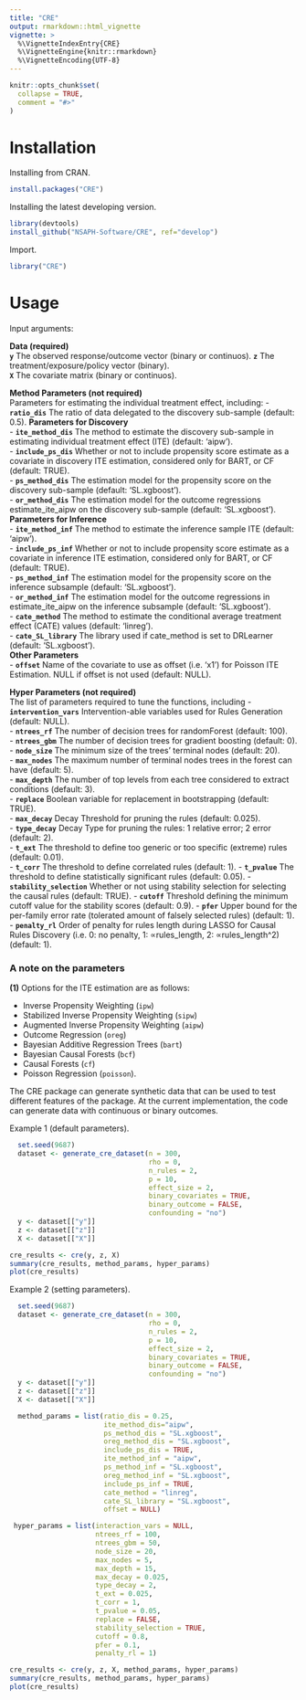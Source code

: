 ```yaml
---
title: "CRE"
output: rmarkdown::html_vignette
vignette: >
  %\VignetteIndexEntry{CRE}
  %\VignetteEngine{knitr::rmarkdown}
  %\VignetteEncoding{UTF-8}
---
```


```r
knitr::opts_chunk$set(
  collapse = TRUE,
  comment = "#>"
)
```

# Installation

Installing from CRAN.

```r
install.packages("CRE")
```

Installing the latest developing version. 

```r
library(devtools)
install_github("NSAPH-Software/CRE", ref="develop")
```

Import.

```r
library("CRE")
```

# Usage

Input arguments:

__Data (required)__   
**`y`** The observed response/outcome vector (binary or continuos).
**`z`** The treatment/exposure/policy vector (binary).    
**`X`** The covariate matrix (binary or continuos).    

__Method Parameters (not required)__    
Parameters for estimating the individual treatment effect, including:
- **`ratio_dis`** The ratio of data delegated to the discovery sub-sample (default: 0.5). 
__Parameters for Discovery__           
- **`ite_method_dis`** The method to estimate the discovery sub-sample in estimating individual treatment effect (ITE) (default: 'aipw').    
- **`include_ps_dis`**  Whether or not to include propensity score estimate as a covariate in discovery ITE estimation, considered only for BART, or CF (default: TRUE).    
- **`ps_method_dis`** The estimation model for the propensity score on the discovery sub-sample (default: 'SL.xgboost').     
- **`or_method_dis`** The estimation model for the outcome regressions estimate_ite_aipw on the discovery sub-sample (default: 'SL.xgboost').      
__Parameters for Inference__     
- **`ite_method_inf`** The method to estimate the inference sample ITE (default: 'aipw').    
- **`include_ps_inf`** Whether or not to include propensity score estimate as a covariate in inference ITE estimation, considered only for BART, or CF (default: TRUE).     
- **`ps_method_inf`** The estimation model for the propensity score on the inference subsample (default: 'SL.xgboost').     
- **`or_method_inf`** The estimation model for the outcome regressions in estimate_ite_aipw on the inference subsample (default: 'SL.xgboost').     
- **`cate_method`** The method to estimate the conditional average treatment effect (CATE) values (default: 'linreg').     
- **`cate_SL_library`** The library used if cate_method is set to DRLearner (default: 'SL.xgboost').    
__Other Parameters__        
- **`offset`** Name of the covariate to use as offset (i.e. 'x1') for Poisson ITE Estimation. NULL if offset is not used (default: NULL).

__Hyper Parameters (not required)__     
The list of parameters required to tune the functions, including
- **`intervention_vars`** Intervention-able variables used for Rules Generation (default: NULL).     
- **`ntrees_rf`** The number of decision trees for randomForest (default: 100).     
- **`ntrees_gbm`** The number of decision trees for gradient boosting (default: 0).     
- **`node_size`** The minimum size of the trees' terminal nodes (default: 20).      
- **`max_nodes`** The maximum number of terminal nodes trees in the forest can have (default: 5).    
- **`max_depth`** The number of top levels from each tree considered to extract conditions (default: 3).    
- **`replace`** Boolean variable for replacement in bootstrapping (default: TRUE).     
- **`max_decay`** Decay Threshold for pruning the rules (default: 0.025).     
- **`type_decay`** Decay Type for pruning the rules: 1 relative error; 2 error (default: 2).     
- **`t_ext`** The threshold to define too generic or too specific (extreme) rules (default: 0.01).     
- **`t_corr`** The threshold to define correlated rules (default: 1). 
- **`t_pvalue`** The threshold to define statistically significant rules (default: 0.05).
- **`stability_selection`** Whether or not using stability selection for selecting the causal rules (default: TRUE).
- **`cutoff`** Threshold defining the minimum cutoff value for the stability scores (default: 0.9).
- **`pfer`** Upper bound for the per-family error rate (tolerated amount of falsely selected rules) (default: 1).
- **`penalty_rl`** Order of penalty for rules length during LASSO for Causal
Rules Discovery (i.e. 0: no penalty, 1: ∝rules_length, 2: ∝rules_length^2) (default: 1).

### A note on the parameters

**(1)** Options for the ITE estimation are as follows: 

- Inverse Propensity Weighting (`ipw`)
- Stabilized Inverse Propensity Weighting (`sipw`)
- Augmented Inverse Propensity Weighting (`aipw`)
- Outcome Regression (`oreg`)
- Bayesian Additive Regression Trees (`bart`)
- Bayesian Causal Forests (`bcf`)
- Causal Forests (`cf`)
- Poisson Regression (`poisson`).


The CRE package can generate synthetic data that can be used to test different features of the package. At the current implementation, the code can generate data with continuous or binary outcomes. 

Example 1 (default parameters).
```R
  set.seed(9687)
  dataset <- generate_cre_dataset(n = 300, 
                                  rho = 0, 
                                  n_rules = 2, 
                                  p = 10,
                                  effect_size = 2, 
                                  binary_covariates = TRUE,
                                  binary_outcome = FALSE,
                                  confounding = "no")
  y <- dataset[["y"]]
  z <- dataset[["z"]]
  X <- dataset[["X"]]

cre_results <- cre(y, z, X)
summary(cre_results, method_params, hyper_params)
plot(cre_results)
```

Example 2 (setting parameters). 
```R
  set.seed(9687)
  dataset <- generate_cre_dataset(n = 300, 
                                  rho = 0, 
                                  n_rules = 2, 
                                  p = 10,
                                  effect_size = 2, 
                                  binary_covariates = TRUE,
                                  binary_outcome = FALSE,
                                  confounding = "no")
  y <- dataset[["y"]]
  z <- dataset[["z"]]
  X <- dataset[["X"]]

  method_params = list(ratio_dis = 0.25,
                       ite_method_dis="aipw",
                       ps_method_dis = "SL.xgboost",
                       oreg_method_dis = "SL.xgboost",
                       include_ps_dis = TRUE,
                       ite_method_inf = "aipw",
                       ps_method_inf = "SL.xgboost",
                       oreg_method_inf = "SL.xgboost",
                       include_ps_inf = TRUE,
                       cate_method = "linreg",
                       cate_SL_library = "SL.xgboost",
                       offset = NULL)

 hyper_params = list(interaction_vars = NULL,
                     ntrees_rf = 100,
                     ntrees_gbm = 50,
                     node_size = 20,
                     max_nodes = 5,
                     max_depth = 15,
                     max_decay = 0.025,
                     type_decay = 2,
                     t_ext = 0.025,
                     t_corr = 1,
                     t_pvalue = 0.05,
                     replace = FALSE,
                     stability_selection = TRUE,
                     cutoff = 0.8,
                     pfer = 0.1,
                     penalty_rl = 1)

cre_results <- cre(y, z, X, method_params, hyper_params)
summary(cre_results, method_params, hyper_params)
plot(cre_results)
```

